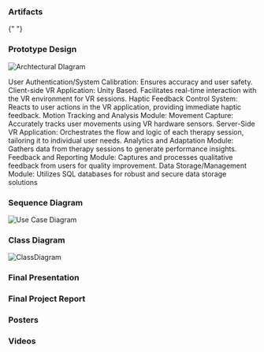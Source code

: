 
### Artifacts
{" "}

### Prototype Design 
<div className="architecure">
  <Image src={Archtecture_img} alt="Archtectural DIagram" />
  <p>
User Authentication/System Calibration: Ensures accuracy and user safety.
Client-side VR Application: Unity Based. Facilitates real-time interaction with the VR environment for VR sessions. 
Haptic Feedback Control System: Reacts to user actions in the VR application, providing immediate haptic feedback.
Motion Tracking and Analysis Module: Movement Capture: Accurately tracks user movements using VR hardware sensors.
Server-Side VR Application:  Orchestrates the flow and logic of each therapy session, tailoring it to individual user needs.
Analytics and Adaptation Module: Gathers data from therapy sessions to generate performance insights.
Feedback and Reporting Module: Captures and processes qualitative feedback from users for quality improvement.
Data Storage/Management Module: Utilizes SQL databases for robust and secure data storage solutions

   </p>
</div>

### Sequence Diagram
<div className="sequence">
  <Image src={Sequence_img} alt="Use Case Diagram" />
</div>

### Class Diagram
<div className="class_diagram">
  <Image src={Class_img} alt="ClassDiagram" />
</div>

### Final Presentation
### Final Project Report
### Posters
### Videos